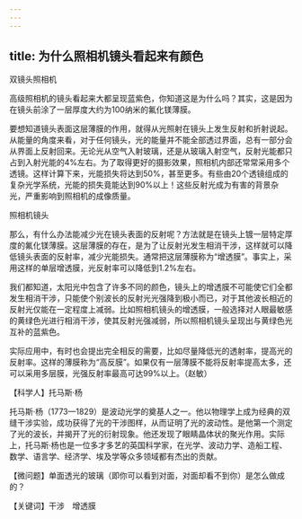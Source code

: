 ```yaml
---
---
---
```

title: 为什么照相机镜头看起来有颜色
---




双镜头照相机



高级照相机的镜头看起来大都呈现蓝紫色，你知道这是为什么吗？其实，这是因为在镜头前涂了一层厚度大约为100纳米的氟化镁薄膜。

要想知道镜头表面这层薄膜的作用，就得从光照射在镜头上发生反射和折射说起。从能量的角度来看，对于任何镜头，光的能量并不能全部透过界面，总有一部分会从界面上反射回来。无论光从空气入射玻璃，还是从玻璃入射空气，反射光能都只占到入射光能的4%左右。为了取得更好的摄影效果，照相机内部还常常采用多个透镜。这样计算下来，光能损失将达到50%，甚至更多。有些由20个透镜组成的复杂光学系统，光能的损失竟能达到90%以上！这些反射光成为有害的背景杂光，严重影响到照相机的成像质量。

照相机镜头



那么，有什么办法能减少光在镜头表面的反射呢？方法就是在镜头上镀一层特定厚度的氟化镁薄膜。这层薄膜的存在，是为了让反射光发生相消干涉，这样就可以降低镜头表面的反射率，减少光能损失。通常把这层薄膜称为“增透膜”。事实上，采用这样的单层增透膜，光反射率可以降低到1.2%左右。

我们都知道，太阳光中包含了许多不同的颜色，镜头上的增透膜不可能使它们全都发生相消干涉，只能使个别波长的反射光光强降到极小而已，对于其他波长相近的反射光仅能在一定程度上减弱。比如照相机镜头的增透膜，一般选择对人眼最敏感的黄绿色光进行相消干涉，使其反射光强减弱，所以照相机镜头呈现出与黄绿色光互补的蓝紫色。

实际应用中，有时也会提出完全相反的需要，比如尽量降低光的透射率，提高光的反射率。这样的薄膜称为“高反膜”。如果仅有一层薄膜不能将反射率提高太多，还可以采用多层膜，光强反射率最高可达99%以上。（赵敏）





【科学人】托马斯·杨



托马斯·杨（1773—1829）是波动光学的奠基人之一。他以物理学上成为经典的双缝干涉实验，成功获得了光的干涉图样，从而证明了光的波动性。是他第一个测定了光的波长，并揭开了光的衍射现象。他还发现了眼睛晶体状的聚光作用。实际上，托马斯·杨也是一位多才多艺的英国科学家，在光学、波动力学、造船工程、数学、语言学、经济学、埃及学等众多领域都有杰出的贡献。

【微问题】单面透光的玻璃（即你可以看到对面，对面却看不到你）是怎么做成的？

【关键词】干涉　增透膜